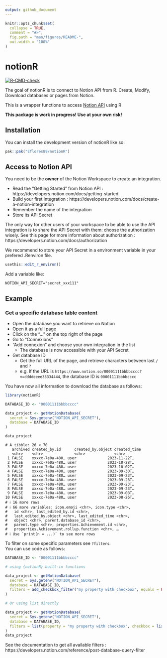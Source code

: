 ```yaml
---
output: github_document
---
```


<!-- README.md is generated from README.Rmd. Please edit that file -->

```r
knitr::opts_chunk$set(
  collapse = TRUE,
  comment = "#>",
  fig.path = "man/figures/README-",
  out.width = "100%"
)
```

# notionR

<!-- badges: start -->
[![R-CMD-check](https://github.com/Eflores89/notionR/actions/workflows/R-CMD-check.yaml/badge.svg)](https://github.com/Eflores89/notionR/actions/workflows/R-CMD-check.yaml)
<!-- badges: end -->

The goal of notionR is to connect to Notion API from R. Create, Modify, Download databases or pages from Notion.

This is a wrapper functions to access [Notion API](https://developers.notion.com") using R

**This package is work in progress! Use at your own risk!**


## Installation

You can install the development version of notionR like so:

``` r
pak::pak("Eflores89/notionR")
```

## Access to Notion API

You need to be the **owner** of the Notion Workspace to create an integration.  

- Read the "Getting Started" from Notion API : https://developers.notion.com/docs/getting-started
- Build your first integration : https://developers.notion.com/docs/create-a-notion-integration
- Remember the name of the integration
- Store its API Secret

The only way for other users of your workspace to be able to use the API integration is to share the API Secret with them: choose the authorization wisely. See this page for more information about authorization : https://developers.notion.com/docs/authorization

We recommend to store your API Secret in a environment variable in your prefered .Renviron file.

```r
usethis::edit_r_environ()
```

Add a variable like:

```
NOTION_API_SECRET="secret_xxx111"
```


## Example

### Get a specific database table content

- Open the database you want to retrieve on Notion
- Open it as a full page
- Click on the "..." on the top right of the page
- Go to "Connexions"
- "Add connexion" and choose your own integration in the list
  + The database is now accessible with your API Secret
- Get database ID
  + Get the full URL of the page, and retrieve characters between last `/` and `?`
  - e.g. If the URL is `https://www.notion.so/00001111bbbbcccc?v=ddddeeee33334444`, the database ID is `00001111bbbbcccc`
  
  
You have now all information to download the database as follows:

```r
library(notionR)

DATABASE_ID <- "00001111bbbbcccc"

data_project <- getNotionDatabase(
  secret = Sys.getenv("NOTION_API_SECRET"), 
  database = DATABASE_ID
)

data_project
```
```
# A tibble: 26 × 70
   archived created_by.id      created_by.object created_time
   <chr>    <chr>              <chr>             <chr>       
 1 FALSE    xxxxx-7e0a-480… user              2023-11-22T…
 2 FALSE    xxxxx-7e0a-480… user              2023-10-28T…
 3 FALSE    xxxxx-7e0a-480… user              2023-10-02T…
 4 FALSE    xxxxx-7e0a-480… user              2023-09-30T…
 5 FALSE    xxxxx-7e0a-480… user              2023-09-23T…
 6 FALSE    xxxxx-7e0a-480… user              2023-09-23T…
 7 FALSE    xxxxx-7e0a-480… user              2023-09-23T…
 8 FALSE    xxxxx-7e0a-480… user              2023-09-23T…
 9 FALSE    xxxxx-7e0a-480… user              2023-09-08T…
10 FALSE    xxxxx-7e0a-480… user              2023-08-26T…
# ℹ 16 more rows
# ℹ 66 more variables: icon.emoji <chr>, icon.type <chr>,
#   id <chr>, last_edited_by.id <chr>,
#   last_edited_by.object <chr>, last_edited_time <chr>,
#   object <chr>, parent.database_id <chr>,
#   parent.type <chr>, properties.Achievement.id <chr>,
#   properties.Achievement.rollup.function <chr>, …
# ℹ Use `print(n = ...)` to see more rows
```

To filter on some specific parameters see `?filters`.  
You can use code as follows:

```r
DATABASE_ID <- "00001111bbbbcccc"

# using {notionR} built-in functions

data_project <- getNotionDatabase(
  secret = Sys.getenv("NOTION_API_SECRET"), 
  database = DATABASE_ID,
  filters = add_checkbox_filter("my property with checkbox", equals = FALSE)
)

# Or using list directly

data_project <- getNotionDatabase(
  secret = Sys.getenv("NOTION_API_SECRET"), 
  database = DATABASE_ID,
  filters = list(property = "my property with checkbox", checkbox = list(equals = FALSE))
)
data_project
```

See the documentation to get all available filters : https://developers.notion.com/reference/post-database-query-filter
